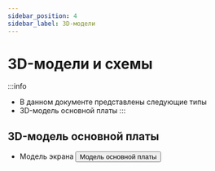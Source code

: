```yaml
---
sidebar_position: 4
sidebar_label: 3D-модели
---
```




# 3D-модели и схемы

:::info
* В данном документе представлены следующие типы
* 3D-модель основной платы
:::



## 3D-модель основной платы

* Модель экрана
    <Button variant="contained" disableElevation component="a" rel="noopener" href="https://cdn.mellow.klipper.cn/STEP/FLY-WiScreen.step">Модель основной платы</Button>
